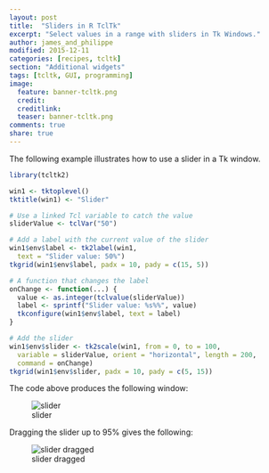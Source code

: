 ```yaml
---
layout: post
title:  "Sliders in R TclTk"
excerpt: "Select values in a range with sliders in Tk Windows."
author: james_and_philippe
modified: 2015-12-11
categories: [recipes, tcltk]
section: "Additional widgets"
tags: [tcltk, GUI, programming]
image:
  feature: banner-tcltk.png
  credit: 
  creditlink: 
  teaser: banner-tcltk.png
comments: true
share: true
---
```


The following example illustrates how to use a slider in a Tk window.

```r
library(tcltk2)

win1 <- tktoplevel()
tktitle(win1) <- "Slider"

# Use a linked Tcl variable to catch the value
sliderValue <- tclVar("50")

# Add a label with the current value of the slider
win1$env$label <- tk2label(win1,
  text = "Slider value: 50%")
tkgrid(win1$env$label, padx = 10, pady = c(15, 5))

# A function that changes the label
onChange <- function(...) {
  value <- as.integer(tclvalue(sliderValue))
  label <- sprintf("Slider value: %s%%", value)
  tkconfigure(win1$env$label, text = label)
}

# Add the slider
win1$env$slider <- tk2scale(win1, from = 0, to = 100,
  variable = sliderValue, orient = "horizontal", length = 200,
  command = onChange)
tkgrid(win1$env$slider, padx = 10, pady = c(5, 15))
```

The code above produces the following window:

![slider]({{ site.images }}/recipes-tcltk/slider.png)

Dragging the slider up to 95% gives the following:

![slider dragged]({{ site.images }}/recipes-tcltk/slider2.png)
